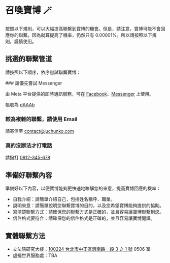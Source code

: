 
# 召喚寶博 🪄

按照以下規則，可以大幅提高聯繫到寶博的機會。但是，請注意，寶博可能不會回應你的聯繫。因為就算提高了機率，仍然只有 0.00001%。所以請按照以下規則，謹慎使用。

## 挑選的聯繫管道

請按照以下順序，依序嘗試聯繫寶博：

<Steps>
### 請優先嘗試 Messenger

由 Meta 平台提供的即時通訊服務，可在 [Facebook](https://www.facebook.com/)、[Messenger](https://www.messenger.com/) 上使用。

帳號為 [dAAAb](https://www.facebook.com/dAAAb)

### 較為複雜的聯繫，請使用 Email

請寄信至 [contact@juchunko.com](mailto:contact@juchunko.com)

### 真的沒辦法才打電話

請撥打 [0912-345-678](tel:886912345678)

</Steps>

## 準備好聯繫內容

準備好以下內容，以便寶博能夠更快速地瞭解您的來意，提高寶博回應的機率：

- 自我介紹：請簡單介紹自己，包括姓名稱呼、職業。
- 說明來意：請簡單說明您聯繫寶博的目的，以及您希望寶博能夠提供的協助。
- 寫清楚聯繫方式：請確保您的聯繫方式是正確的，並且容易讓寶博聯繫到您。
- 信件格式要符合：請確保您的信件格式是正確的，並且容易讓寶博閱讀。

## 實體聯繫方法

- 立法院研究大樓：[100224 台北市中正區濟南路一段 3 之 1 號](https://maps.app.goo.gl/PDfkg48LH5gH1ucq7) 0506 室
- 虛擬世界服務處：TBA
